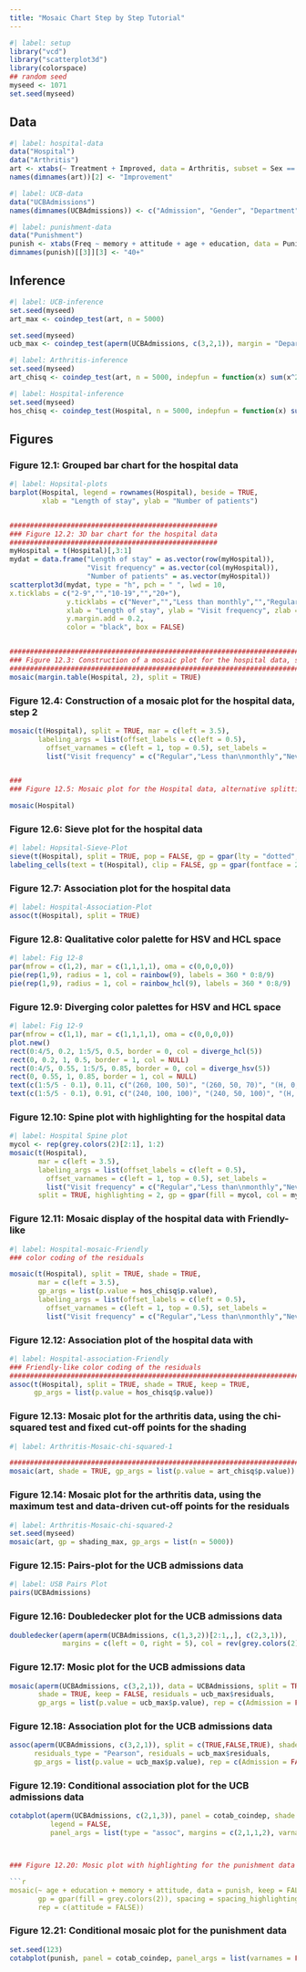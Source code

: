 ```yaml
---
title: "Mosaic Chart Step by Step Tutorial"
---
```


```r
#| label: setup
library("vcd")
library("scatterplot3d")
library(colorspace)
## random seed
myseed <- 1071
set.seed(myseed)

```

## Data

```r
#| label: hospital-data
data("Hospital")
data("Arthritis")
art <- xtabs(~ Treatment + Improved, data = Arthritis, subset = Sex == "Female")
names(dimnames(art))[2] <- "Improvement"
```

```r
#| label: UCB-data
data("UCBAdmissions")
names(dimnames(UCBAdmissions)) <- c("Admission", "Gender", "Department")
```

```r
#| label: punishment-data
data("Punishment")
punish <- xtabs(Freq ~ memory + attitude + age + education, data = Punishment)
dimnames(punish)[[3]][3] <- "40+"
```


## Inference

```r
#| label: UCB-inference
set.seed(myseed)
art_max <- coindep_test(art, n = 5000)

set.seed(myseed)
ucb_max <- coindep_test(aperm(UCBAdmissions, c(3,2,1)), margin = "Department", n = 5000)

```



```r
#| label: Arthritis-inference
set.seed(myseed)
art_chisq <- coindep_test(art, n = 5000, indepfun = function(x) sum(x^2))

```

```r
#| label: Hospital-inference
set.seed(myseed)
hos_chisq <- coindep_test(Hospital, n = 5000, indepfun = function(x) sum(x^2))

```


## Figures
########################################################
### Figure 12.1: Grouped bar chart for the hospital data
########################################################

```r
#| label: Hopsital-plots
barplot(Hospital, legend = rownames(Hospital), beside = TRUE,
        xlab = "Length of stay", ylab = "Number of patients")


###################################################
### Figure 12.2: 3D bar chart for the hospital data
###################################################
myHospital = t(Hospital)[,3:1]
mydat = data.frame("Length of stay" = as.vector(row(myHospital)),
                   "Visit frequency" = as.vector(col(myHospital)),
                   "Number of patients" = as.vector(myHospital))
scatterplot3d(mydat, type = "h", pch = " ", lwd = 10,
x.ticklabs = c("2-9","","10-19","","20+"),
              y.ticklabs = c("Never","","Less than monthly","","Regular"),
              xlab = "Length of stay", ylab = "Visit frequency", zlab = "Number of patients",
              y.margin.add = 0.2,
              color = "black", box = FALSE)


############################################################################
### Figure 12.3: Construction of a mosaic plot for the hospital data, step 1
############################################################################
mosaic(margin.table(Hospital, 2), split = TRUE)

```


### Figure 12.4: Construction of a mosaic plot for the hospital data, step 2

```r
mosaic(t(Hospital), split = TRUE, mar = c(left = 3.5),
       labeling_args = list(offset_labels = c(left = 0.5),
         offset_varnames = c(left = 1, top = 0.5), set_labels =
         list("Visit frequency" = c("Regular","Less than\nmonthly","Never"))))


###
### Figure 12.5: Mosaic plot for the Hospital data, alternative splitting

mosaic(Hospital)

```


### Figure 12.6: Sieve plot for the hospital data

```r
#| label: Hopsital-Sieve-Plot
sieve(t(Hospital), split = TRUE, pop = FALSE, gp = gpar(lty = "dotted", col = "black"))
labeling_cells(text = t(Hospital), clip = FALSE, gp = gpar(fontface = 2, fontsize = 15))(t(Hospital))

```



### Figure 12.7: Association plot for the hospital data
```r
#| label: Hospital-Association-Plot
assoc(t(Hospital), split = TRUE)

```



### Figure 12.8: Qualitative color palette for HSV and HCL space
```r
#| label: Fig 12-8
par(mfrow = c(1,2), mar = c(1,1,1,1), oma = c(0,0,0,0))
pie(rep(1,9), radius = 1, col = rainbow(9), labels = 360 * 0:8/9)
pie(rep(1,9), radius = 1, col = rainbow_hcl(9), labels = 360 * 0:8/9)

```



### Figure 12.9: Diverging color palettes for HSV and HCL space

```r
#| label: Fig 12-9
par(mfrow = c(1,1), mar = c(1,1,1,1), oma = c(0,0,0,0))
plot.new()
rect(0:4/5, 0.2, 1:5/5, 0.5, border = 0, col = diverge_hcl(5))
rect(0, 0.2, 1, 0.5, border = 1, col = NULL)
rect(0:4/5, 0.55, 1:5/5, 0.85, border = 0, col = diverge_hsv(5))
rect(0, 0.55, 1, 0.85, border = 1, col = NULL)
text(c(1:5/5 - 0.1), 0.11, c("(260, 100, 50)", "(260, 50, 70)", "(H, 0, 90)", "(0, 50, 70)", "(0, 100, 50)"))
text(c(1:5/5 - 0.1), 0.91, c("(240, 100, 100)", "(240, 50, 100)", "(H, 0, 100)", "(0, 50, 100)","(0, 100, 100)"))

```


### Figure 12.10: Spine plot with highlighting for the hospital data

```r
#| label: Hospital Spine plot
mycol <- rep(grey.colors(2)[2:1], 1:2)
mosaic(t(Hospital),
       mar = c(left = 3.5),
       labeling_args = list(offset_labels = c(left = 0.5),
         offset_varnames = c(left = 1, top = 0.5), set_labels =
         list("Visit frequency" = c("Regular","Less than\nmonthly","Never"))),
       split = TRUE, highlighting = 2, gp = gpar(fill = mycol, col = mycol))
```


### Figure 12.11: Mosaic display of the hospital data with Friendly-like
```r
#| label: Hospital-mosaic-Friendly
### color coding of the residuals

mosaic(t(Hospital), split = TRUE, shade = TRUE,
       mar = c(left = 3.5),
       gp_args = list(p.value = hos_chisq$p.value),
       labeling_args = list(offset_labels = c(left = 0.5),
         offset_varnames = c(left = 1, top = 0.5), set_labels =
         list("Visit frequency" = c("Regular","Less than\nmonthly","Never"))))

```


### Figure 12.12: Association plot of the hospital data with 

```r
#| label: Hospital-association-Friendly
### Friendly-like color coding of the residuals
##########################################################################
assoc(t(Hospital), split = TRUE, shade = TRUE, keep = TRUE,
      gp_args = list(p.value = hos_chisq$p.value))

```



### Figure 12.13: Mosaic plot for the arthritis data, using the chi-squared test and fixed cut-off points for the shading
```r
#| label: Arthritis-Mosaic-chi-squared-1

###########################################################################
mosaic(art, shade = TRUE, gp_args = list(p.value = art_chisq$p.value))

```


### Figure 12.14: Mosaic plot for the arthritis data, using the maximum test and data-driven cut-off points for the residuals

```r
#| label: Arthritis-Mosaic-chi-squared-2
set.seed(myseed)
mosaic(art, gp = shading_max, gp_args = list(n = 5000))

```


### Figure 12.15: Pairs-plot for the UCB admissions data

```r
#| label: USB Pairs Plot
pairs(UCBAdmissions)

```

### Figure 12.16: Doubledecker plot for the UCB admissions data

```r
doubledecker(aperm(aperm(UCBAdmissions, c(1,3,2))[2:1,,], c(2,3,1)),
             margins = c(left = 0, right = 5), col = rev(grey.colors(2)))

```




### Figure 12.17: Mosic plot for the UCB admissions data

```r
mosaic(aperm(UCBAdmissions, c(3,2,1)), data = UCBAdmissions, split = TRUE,
       shade = TRUE, keep = FALSE, residuals = ucb_max$residuals,
       gp_args = list(p.value = ucb_max$p.value), rep = c(Admission = FALSE))

```



### Figure 12.18: Association plot for the UCB admissions data

```r
assoc(aperm(UCBAdmissions, c(3,2,1)), split = c(TRUE,FALSE,TRUE), shade = TRUE,
      residuals_type = "Pearson", residuals = ucb_max$residuals,
      gp_args = list(p.value = ucb_max$p.value), rep = c(Admission = FALSE))

```


### Figure 12.19: Conditional association plot for the UCB admissions data
```r
cotabplot(aperm(UCBAdmissions, c(2,1,3)), panel = cotab_coindep, shade = TRUE,
          legend = FALSE,
          panel_args = list(type = "assoc", margins = c(2,1,1,2), varnames = FALSE))



### Figure 12.20: Mosic plot with highlighting for the punishment data

```r
mosaic(~ age + education + memory + attitude, data = punish, keep = FALSE,
       gp = gpar(fill = grey.colors(2)), spacing = spacing_highlighting,
       rep = c(attitude = FALSE))
```


### Figure 12.21: Conditional mosaic plot for the punishment data

```r
set.seed(123)
cotabplot(punish, panel = cotab_coindep, panel_args = list(varnames = FALSE, margins = c(2, 1, 1, 2)))

```



